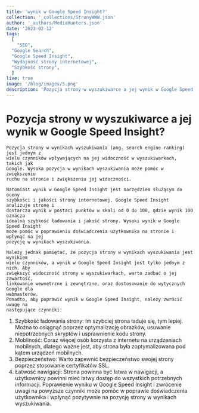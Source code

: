 ```yaml
---
title: 'wynik w Google Speed Insight?'
collection: '_collections/StronyWWW.json'
author: '_authors/MediaHunters.json'
date: '2023-02-12'
tags:
  [
    "SEO",
  "Google Search",
  "Google Speed Insight",
  "Wydajność strony internetowej",
  "Szybkość strony",
  ]
live: true
image: '/blog/images/5.png'
description: 'Pozycja strony w wyszukiwarce a jej wynik w Google Speed Insight?'
---
```


# Pozycja strony w wyszukiwarce a jej wynik w Google Speed Insight?

    Pozycja strony w wynikach wyszukiwania (ang. search engine ranking) jest jednym z
    wielu czynników wpływających na jej widoczność w wyszukiwarkach, takich jak
    Google. Wysoka pozycja w wynikach wyszukiwania może pomóc w zwiększeniu
    ruchu na stronie i zwiększeniu jej widoczności.

    Natomiast wynik w Google Speed Insight jest narzędziem służącym do oceny
    szybkości i jakości strony internetowej. Google Speed Insight analizuje stronę i
    dostarcza wynik w postaci punktów w skali od 0 do 100, gdzie wynik 100 oznacza
    idealną szybkość ładowania i jakość strony. Wysoki wynik w Google Speed Insight
    może pomóc w poprawieniu doświadczenia użytkownika na stronie i wpłynąć na jej
    pozycję w wynikach wyszukiwania.

    Należy jednak pamiętać, że pozycja strony w wynikach wyszukiwania jest wynikiem
    wielu czynników, a wynik w Google Speed Insight jest tylko jednym z nich. Aby
    zwiększyć widoczność strony w wyszukiwarkach, warto zadbać o jej zawartość,
    linkowanie wewnętrzne i zewnętrzne, oraz dostosowanie do wytycznych Google dla
    webmasterów.
    Ponadto, aby poprawić wynik w Google Speed Insight, należy zwrócić uwagę na
    następujące czynniki:

1. Szybkość ładowania strony: Im szybciej strona ładuje się, tym lepiej. Można to
   osiągnąć poprzez optymalizację obrazków, usuwanie niepotrzebnych skryptów
   i usprawnienie kodu strony.
2. Mobliność: Coraz więcej osób korzysta z internetu na urządzeniach
   mobilnych, dlatego ważne jest, aby strona była zoptymalizowana pod kątem
   urządzeń mobilnych.
3. Bezpieczeństwo: Warto zapewnić bezpieczeństwo swojej strony poprzez
   stosowanie certyfikatów SSL.
4. Łatwość nawigacji: Strona powinna być łatwa w nawigacji, a użytkownicy
   powinni mieć łatwy dostęp do wszystkich potrzebnych informacji.
   Poprawienie wyniku w Google Speed Insight i zwrócenie uwagi na powyższe czynniki
   może pomóc w poprawie doświadczenia użytkownika i wpłynąć pozytywnie na
   pozycję strony w wynikach wyszukiwania.
